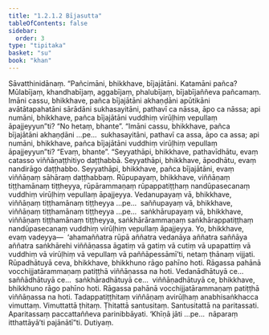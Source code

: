 ```yaml
---
title: "1.2.1.2 Bījasutta"
tableOfContents: false
sidebar:
  order: 3
type: "tipitaka"
basket: "su"
book: "khan"
---
```



<DynamicBreadcrumb />

<Division number="54" book="khan" bookNo="13" page="44">

<Paragraph number="237" book="khan">
Sāvatthinidānaṃ. “Pañcimāni, bhikkhave, bījajātāni. Katamāni pañca? Mūlabījaṃ, khandhabījaṃ, aggabījaṃ, phalubījaṃ, bījabījaññeva pañcamaṃ. Imāni cassu, bhikkhave, pañca bījajātāni akhaṇḍāni apūtikāni avātātapahatāni sārādāni sukhasayitāni, pathavī ca nāssa, āpo ca nāssa; api numāni, bhikkhave, pañca bījajātāni vuddhiṃ virūḷhiṃ vepullaṃ āpajjeyyun”ti? “No hetaṃ, bhante”. “Imāni cassu, bhikkhave, pañca bījajātāni akhaṇḍāni …pe…  sukhasayitāni, pathavī ca assa, āpo ca assa; api numāni, bhikkhave, pañca bījajātāni vuddhiṃ virūḷhiṃ vepullaṃ āpajjeyyun”ti? “Evaṃ, bhante”. “Seyyathāpi, bhikkhave, pathavīdhātu, evaṃ catasso viññāṇaṭṭhitiyo daṭṭhabbā. Seyyathāpi, bhikkhave, āpodhātu, evaṃ nandirāgo daṭṭhabbo. Seyyathāpi, bhikkhave, pañca bījajātāni, evaṃ viññāṇaṃ sāhāraṃ daṭṭhabbaṃ.
</Paragraph>

<Paragraph number="238" book="khan">
Rūpupayaṃ, bhikkhave, viññāṇaṃ tiṭṭhamānaṃ tiṭṭheyya, rūpārammaṇaṃ rūpappatiṭṭhaṃ nandūpasecanaṃ vuddhiṃ virūḷhiṃ vepullaṃ āpajjeyya. Vedanupayaṃ vā, bhikkhave, viññāṇaṃ tiṭṭhamānaṃ tiṭṭheyya …pe…  saññupayaṃ vā, bhikkhave, viññāṇaṃ tiṭṭhamānaṃ tiṭṭheyya …pe…  saṅkhārupayaṃ vā, bhikkhave, viññāṇaṃ tiṭṭhamānaṃ tiṭṭheyya, saṅkhārārammaṇaṃ saṅkhārappatiṭṭhaṃ nandūpasecanaṃ vuddhiṃ virūḷhiṃ vepullaṃ āpajjeyya.
</Paragraph>

<Paragraph number="239" book="khan">
Yo, bhikkhave, evaṃ vadeyya—  ‘ahamaññatra rūpā aññatra vedanāya aññatra saññāya aññatra saṅkhārehi viññāṇassa āgatiṃ vā gatiṃ vā cutiṃ vā upapattiṃ vā vuddhiṃ vā virūḷhiṃ vā vepullaṃ vā paññāpessāmī’ti, netaṃ ṭhānaṃ vijjati.
</Paragraph>

<Paragraph number="240" book="khan">
Rūpadhātuyā ceva, bhikkhave, bhikkhuno rāgo pahīno hoti. Rāgassa pahānā vocchijjatārammaṇaṃ patiṭṭhā viññāṇassa na hoti. Vedanādhātuyā ce…  saññādhātuyā ce…  saṅkhāradhātuyā ce…  viññāṇadhātuyā ce, bhikkhave, bhikkhuno rāgo pahīno hoti. Rāgassa pahānā vocchijjatārammaṇaṃ patiṭṭhā viññāṇassa na hoti. Tadappatiṭṭhitaṃ viññāṇaṃ avirūḷhaṃ anabhisaṅkhacca vimuttaṃ. Vimuttattā ṭhitaṃ. Ṭhitattā santusitaṃ. Santusitattā na paritassati. Aparitassaṃ paccattaññeva parinibbāyati. ‘Khīṇā jāti …pe…  nāparaṃ itthattāyā’ti pajānātī”ti.

</Paragraph>
</Division>

<Paragraph number="241" type="center" book="khan">
Dutiyaṃ.
</Paragraph>